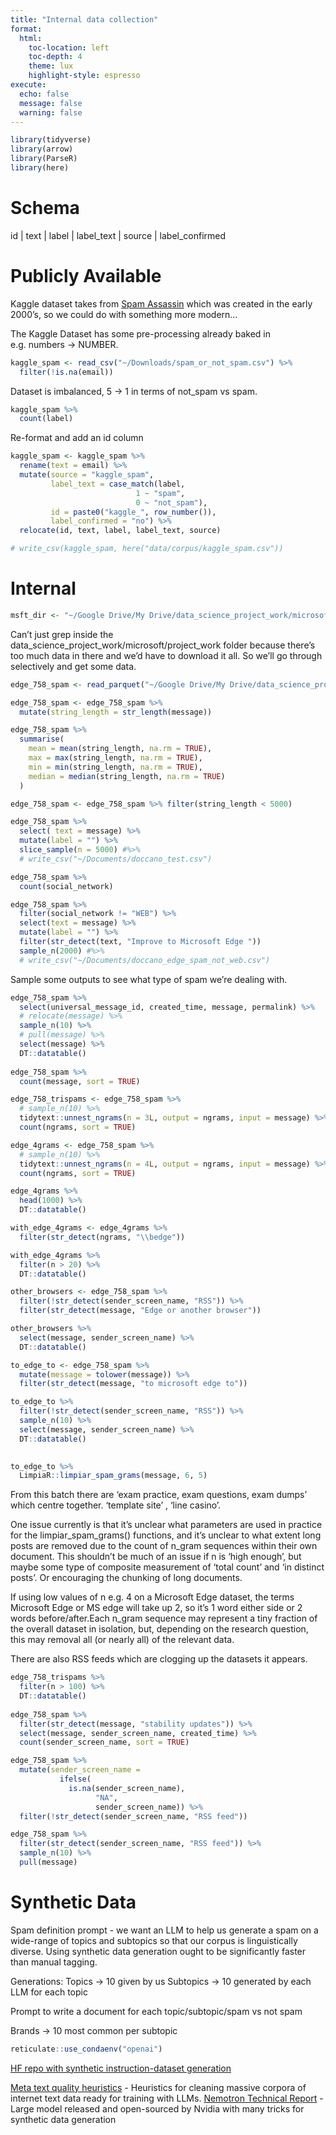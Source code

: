 ```yaml
---
title: "Internal data collection"
format:
  html:
    toc-location: left
    toc-depth: 4
    theme: lux
    highlight-style: espresso
execute:
  echo: false
  message: false
  warning: false
---
```


```r
library(tidyverse)
library(arrow)
library(ParseR)
library(here)
```

# Schema

id | text | label | label_text | source | label_confirmed
 
# Publicly Available

Kaggle dataset takes from [Spam Assassin](https://spamassassin.apache.org/old/publiccorpus/) which was created in the early 2000's, so we could do with something more modern...

The Kaggle Dataset has some pre-processing already baked in e.g. numbers -> NUMBER.
```r
kaggle_spam <- read_csv("~/Downloads/spam_or_not_spam.csv") %>%
  filter(!is.na(email))
```

Dataset is imbalanced, 5 -> 1 in terms of not_spam vs spam. 
```r
kaggle_spam %>%
  count(label)
```

Re-format and add an id column
```r
kaggle_spam <- kaggle_spam %>%
  rename(text = email) %>%
  mutate(source = "kaggle_spam",
         label_text = case_match(label,
                            1 ~ "spam",
                            0 ~ "not_spam"),
         id = paste0("kaggle_", row_number()),
         label_confirmed = "no") %>%
  relocate(id, text, label, label_text, source)

# write_csv(kaggle_spam, here("data/corpus/kaggle_spam.csv"))
```

# Internal
```r
msft_dir <- "~/Google Drive/My Drive/data_science_project_work/microsoft/project_work/"
```

Can't just grep inside the data_science_project_work/microsoft/project_work folder because there's too much data in there and we'd have to download it all. So we'll go through selectively and get some data.

```r
edge_758_spam <- read_parquet("~/Google Drive/My Drive/data_science_project_work/microsoft/project_work/758_microsoft_perceptions_landscape/data/parquet_files/edge_deleted_spam/edge_deleted_spam_2024-06-18 11:11:37.248143.parquet")

edge_758_spam <- edge_758_spam %>%
  mutate(string_length = str_length(message))

edge_758_spam %>%
  summarise(
    mean = mean(string_length, na.rm = TRUE),
    max = max(string_length, na.rm = TRUE),
    min = min(string_length, na.rm = TRUE),
    median = median(string_length, na.rm = TRUE)
  )

edge_758_spam <- edge_758_spam %>% filter(string_length < 5000)

edge_758_spam %>%
  select( text = message) %>%
  mutate(label = "") %>%
  slice_sample(n = 5000) #%>%
  # write_csv("~/Documents/doccano_test.csv")

edge_758_spam %>%
  count(social_network)

edge_758_spam %>%
  filter(social_network != "WEB") %>%
  select(text = message) %>%
  mutate(label = "") %>% 
  filter(str_detect(text, "Improve to Microsoft Edge "))
  sample_n(2000) #%>%
  # write_csv("~/Documents/doccano_edge_spam_not_web.csv")
```

Sample some outputs to see what type of spam we're dealing with.
```r
edge_758_spam %>%
  select(universal_message_id, created_time, message, permalink) %>%
  # relocate(message) %>%
  sample_n(10) %>%
  # pull(message) %>%
  select(message) %>%
  DT::datatable()
  
edge_758_spam %>%
  count(message, sort = TRUE)

edge_758_trispams <- edge_758_spam %>%
  # sample_n(10) %>%
  tidytext::unnest_ngrams(n = 3L, output = ngrams, input = message) %>%
  count(ngrams, sort = TRUE)

edge_4grams <- edge_758_spam %>%
  # sample_n(10) %>%
  tidytext::unnest_ngrams(n = 4L, output = ngrams, input = message) %>%
  count(ngrams, sort = TRUE)

edge_4grams %>%
  head(1000) %>%
  DT::datatable()

with_edge_4grams <- edge_4grams %>% 
  filter(str_detect(ngrams, "\\bedge"))

with_edge_4grams %>%
  filter(n > 20) %>%
  DT::datatable()

other_browsers <- edge_758_spam %>%
  filter(!str_detect(sender_screen_name, "RSS")) %>%
  filter(str_detect(message, "Edge or another browser"))

other_browsers %>%
  select(message, sender_screen_name) %>%
  DT::datatable()

to_edge_to <- edge_758_spam %>%
  mutate(message = tolower(message)) %>%
  filter(str_detect(message, "to microsoft edge to"))

to_edge_to %>%
  filter(!str_detect(sender_screen_name, "RSS")) %>%
  sample_n(10) %>% 
  select(message, sender_screen_name) %>%
  DT::datatable()
  

to_edge_to %>%
  LimpiaR::limpiar_spam_grams(message, 6, 5)
```
From this batch there are 'exam practice, exam questions, exam dumps' which centre together. 'template site' , 'line casino'.

One issue currently is that it's unclear what parameters are used in practice for the limpiar_spam_grams() functions, and it's unclear to what extent long posts are removed due to the count of n_gram sequences within their own document. This shouldn't be much of an issue if n is 'high enough', but maybe some type of composite measurement of 'total count' and 'in distinct posts'. Or encouraging the chunking of long documents.

If using low values of n e.g. 4 on a Microsoft Edge dataset, the terms Microsoft Edge or MS edge will take up 2, so it's 1 word either side or 2 words before/after.Each n_gram sequence may represent a tiny fraction of the overall dataset in isolation, but, depending on the research question, this may removal all (or nearly all) of the relevant data. 

There are also RSS feeds which are clogging up the datasets it appears.
```r
edge_758_trispams %>%
  filter(n > 100) %>%
  DT::datatable()
  
edge_758_spam %>% 
  filter(str_detect(message, "stability updates")) %>%
  select(message, sender_screen_name, created_time) %>%
  count(sender_screen_name, sort = TRUE)

edge_758_spam %>%
  mutate(sender_screen_name = 
           ifelse(
             is.na(sender_screen_name),
                   "NA", 
                   sender_screen_name)) %>%
  filter(!str_detect(sender_screen_name, "RSS feed"))
```

```r
edge_758_spam %>%
  filter(str_detect(sender_screen_name, "RSS feed")) %>%
  sample_n(10) %>%
  pull(message)
```


# Synthetic Data

Spam definition prompt - we want an LLM to help us generate a spam on a wide-range of topics and subtopics so that our corpus is linguistically diverse. Using synthetic data generation ought to be significantly faster than manual tagging.

Generations:
Topics -> 10 given by us
Subtopics -> 10 generated by each LLM for each topic

Prompt to write a document for each topic/subtopic/spam vs not spam 

Brands -> 10 most common per subtopic

```r
reticulate::use_condaenv("openai")
```


[HF repo with synthetic instruction-dataset generation](https://huggingface.co/datasets/bigcode/self-oss-instruct-sc2-exec-filter-50k?row=0)

[Meta text quality heuristics](https://arxiv.org/pdf/2405.01582) - Heuristics for cleaning massive corpora of internet text data ready for training with LLMs.
[Nemotron Technical Report](https://d1qx31qr3h6wln.cloudfront.net/publications/Nemotron_4_340B_8T_0.pdf) - Large model released and open-sourced by Nvidia with many tricks for synthetic data generation



